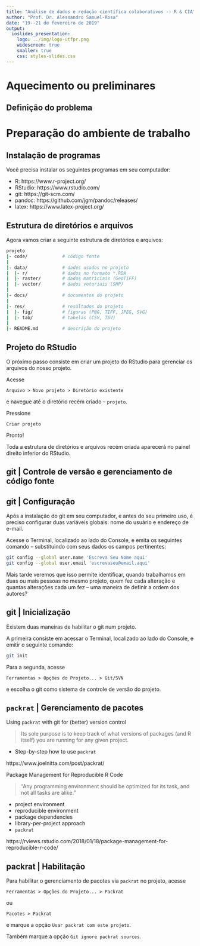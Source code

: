 ```yaml
---
title: "Análise de dados e redação científica colaborativos -- R & CIA"
author: "Prof. Dr. Alessandro Samuel-Rosa"
date: "19--21 de fevereiro de 2019"
output:
  ioslides_presentation:
    logo: ../img/logo-utfpr.png
    widescreen: true
    smaller: true
    css: styles-slides.css
---
```


<script src="https://ajax.googleapis.com/ajax/libs/jquery/1.12.2/jquery.min.js"></script>
<script>
    $(document).ready(function() {
    $('slide:not(.title-slide, .backdrop, .segue)').append('<footer></footer>');
    $('footer').attr('label', 'Análise de dados e redação científica colaborativos -- R & CIA');
  })
</script>

# Aquecimento ou preliminares

## Definição do problema


# Preparação do ambiente de trabalho

## Instalação de programas

Você precisa instalar os seguintes programas em seu computador:

* R: https://www.r-project.org/
* RStudio: https://www.rstudio.com/
* git: https://git-scm.com/
* pandoc: https://github.com/jgm/pandoc/releases/
* latex: https://www.latex-project.org/

## Estrutura de diretórios e arquivos

Agora vamos criar a seguinte estrutura de diretórios e arquivos:

```bash
projeto
|- code/             # código fonte
|
|- data/             # dados usados no projeto
|  |- r/             # dados no formato *.RDA
|  |- raster/        # dados matriciais (GeoTIFF)
|  |- vector/        # dados vetoriais (SHP)
|
|- docs/             # documentos do projeto
|
|- res/              # resultados do projeto
|  |- fig/           # figuras (PNG, TIFF, JPEG, SVG)
|  |- tab/           # tabelas (CSV, TSV)
|
|- README.md         # descrição do projeto
```

## Projeto do RStudio

O próximo passo consiste em criar um projeto do RStudio para gerenciar os arquivos do nosso projeto.

Acesse

`Arquivo > Novo projeto > Diretório existente`

e navegue até o diretório recém criado -- `projeto`.

Pressione

`Criar projeto`

Pronto!

Toda a estrutura de diretórios e arquivos recém criada aparecerá no painel direito inferior do RStudio.

## git | Controle de versão e gerenciamento de código fonte

## git | Configuração

Após a instalação do git em seu computador, e antes do seu primeiro uso, é preciso configurar duas variáveis
globais: nome do usuário e endereço de e-mail.

Acesse o Terminal, localizado ao lado do Console, e emita os seguintes comando -- substituindo com seus dados 
os campos pertinentes:

```bash
git config --global user.name 'Escreva Seu Nome aqui'
git config --global user.email 'escrevaseu@email.aqui'
```

Mais tarde veremos que isso permite identificar, quando trabalhamos em duas ou mais pessoas no mesmo projeto,
quem fez cada alteração e quantas alterações cada um fez -- uma maneira de definir a ordem dos autores?

## git | Inicialização

Existem duas maneiras de habilitar o git num projeto.

A primeira consiste em acessar o Terminal, localizado ao lado do Console, e emitir o seguinte comando:

```bash
git init
```

Para a segunda, acesse

`Ferramentas > Opções do Projeto... > Git/SVN`

e escolha o git como sistema de controle de versão do projeto.

## `packrat` | Gerenciamento de pacotes

Using `packrat` with git for (better) version control

> Its sole purpose is to keep track of what versions of packages (and R itself) you are running for any
> given project.

* Step-by-step how to use `packrat`

https://www.joelnitta.com/post/packrat/

Package Management for Reproducible R Code

> "Any programming environment should be optimized for its task, and not all tasks are alike."

* project environment
* reproducible environment
* package dependencies
* library-per-project approach
* `packrat`

https://rviews.rstudio.com/2018/01/18/package-management-for-reproducible-r-code/

## packrat | Habilitação

Para habilitar o gerenciamento de pacotes via `packrat` no projeto, acesse

`Ferramentas > Opções do Projeto... > Packrat`

ou

`Pacotes > Packrat`

e marque a opção `Usar packrat com este projeto`.

Também marque a opção `Git ignore packrat sources`.
